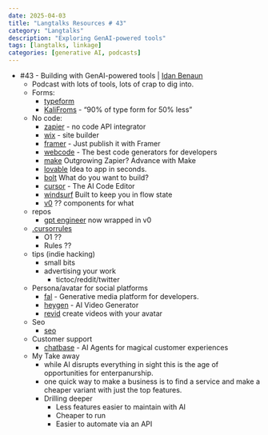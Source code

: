 ```yaml
---
date: 2025-04-03
title: "Langtalks Resources # 43"
category: "Langtalks"
description: "Exploring GenAI-powered tools"
tags: [langtalks, linkage]
categories: [generative AI, podcasts]
---
```


- #43 - Building with GenAI-powered tools | [Idan Benaun](https://www.linkedin.com/in/idan-benaun-824a0759)
    - Podcast with lots of tools, lots of crap to dig into.
    - Forms:
        - [typeform](typeform.com)
        - [KaliFroms](https://kaliforms.com/) - "90% of type form for 50% less"
    - No code: 
        - [zapier](zapier.com) - no code API integrator
        - [wix](https://www.wix.com/builder/no-code) -  site builder
        - [framer](https://www.framer.com/) - Just publish it with Framer
        - [webcode](https://webcode.tools/) - The best code generators for developers 
        - [make](https://www.make.com) Outgrowing Zapier? Advance with Make
        - [lovable](https://lovable.dev) Idea to app in seconds.
        - [bolt](https://bolt.new/) What do you want to build?
        - [cursor](https://www.cursor.com/) - The AI Code Editor
        - [windsurf](https://codeium.com/windsurf) Built to keep you in flow state
        - [v0](https://v0.dev/) ?? components for what
    - repos
        - [gpt engineer](https://github.com/AntonOsika/gpt-engineer) now wrapped in v0
    - [.cursorrules](https://github.com/PatrickJS/awesome-cursorrules)
        - O1 ?? 
        - Rules ??
    - tips (indie hacking)
        - small bits
        - advertising your work 
            - tictoc/reddit/twitter
    - Persona/avatar for social platforms
        - [fal](https://fal.ai/) - Generative media platform for developers.
        - [heygen](https://www.heygen.com/) - AI Video Generator
        - [revid](https://www.revid.ai/) create videos with your avatar
    - Seo
        - [seo](http://seobot.ai)
    - Customer support
        - [chatbase](http://chatbase.co) - AI Agents for magical customer experiences
    - My Take away
        - while AI disrupts everything in sight this is the age of opportunities for enterpanurship.
        - one quick way to make a business is to find a service and make a cheaper variant with just the top features. 
        - Drilling deeper
            - Less features easier to maintain with AI
            - Cheaper to run
            - Easier to automate via an API